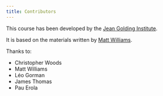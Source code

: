 ```yaml
---
title: Contributors
---
```


This course has been developed by the [Jean Golding Institute](https://www.bristol.ac.uk/golding/).

It is based on the materials written by [Matt Williams](https://milliams.com/courses/data_analysis_python/).

Thanks to:

* Christopher Woods
* Matt Williams
* Léo Gorman
* James Thomas
* Pau Erola
